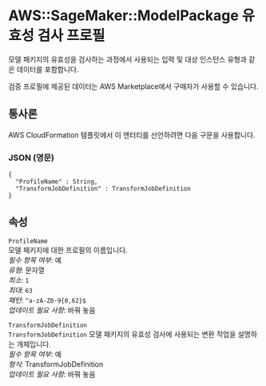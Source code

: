 # AWS::SageMaker::ModelPackage 유효성 검사 프로필

모델 패키지의 유효성을 검사하는 과정에서 사용되는 입력 및 대상 인스턴스 유형과 같은 데이터를 포함합니다.

검증 프로필에 제공된 데이터는 AWS Marketplace에서 구매자가 사용할 수 있습니다.

## 통사론

AWS CloudFormation 템플릿에서 이 엔터티를 선언하려면 다음 구문을 사용합니다.

### JSON (영문)

```
{
  "ProfileName" : String,
  "TransformJobDefinition" : TransformJobDefinition
}
```

## 속성

`ProfileName`  
모델 패키지에 대한 프로필의 이름입니다.  
_필수 항목 여부_: 예  
_유형_: 문자열  
_최소_: `1`  
_최대_: `63`  
_패턴_: `^a-zA-Z0-9{0,62}$`  
_업데이트 필요 사항_: 바꿔 놓음

`TransformJobDefinition`  
 `TransformJobDefinition` 모델 패키지의 유효성 검사에 사용되는 변환 작업을 설명하는 개체입니다.  
_필수 항목 여부_: 예  
_형식_: TransformJobDefinition  
_업데이트 필요 사항_: 바꿔 놓음
